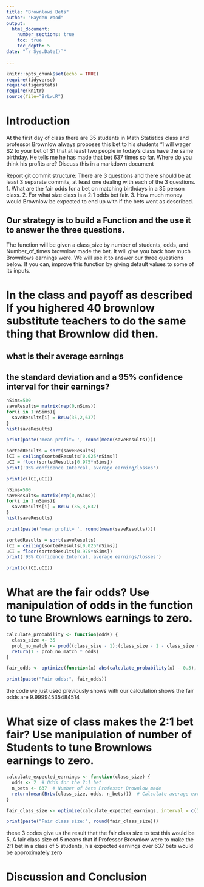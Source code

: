 ```yaml
---
title: "Brownlows Bets"
author: "Hayden Wood"
output: 
  html_document:
    number_sections: true
    toc: true
    toc_depth: 5
date: "`r Sys.Date()`"    
    
---
```

```r
knitr::opts_chunk$set(echo = TRUE)
require(tidyverse)
require(tigerstats)
require(knitr)
source(file="BrLw.R")
```


<!-- We recommend you use git branches -- create a separate branch for each major section i.e. Introduction, Methods, Results, Inferential Results, and Discussion and Conclusions - leave the YAML block untouched until the final merge where you put in your own name !-->

# Introduction

<!--In this section you explain what you are trying to show.  Where did the data come from?  What is the research or other question you are trying to answer?!-->

 At the first day of class there are 35 students in Math Statistics class and professor Brownlow always proposes this bet to his students "I will wager $2 to your bet of $1 that at least two people in today's class have  the same birthday.  He tells me he has made that bet 637 times so far. Where do you think his profits are? Discuss this in a markdown document
 
Report git commit structure:
There are 3 questions and there should be at least 3 separate commits, at least one dealing with each of the 3 questions.
1. What are the fair odds for a bet on matching birthdays in a 35 person class.
2. For what size class is a 2:1 odds bet fair.
3. How much money would Brownlow be expected to end up with if the bets went as described.

## Our strategy is to build a Function and the use it to answer the three questions. 

The function will be given a class_size by number of students, odds, and Number_of_times brownlow made the bet.  It will give you back how much Brownlows earnings were. We will use it to answer our three questions below. If you can, improve this function by giving default values to some of its inputs. 

# In the class and payoff as described  If you highered 40 brownlow substitute teachers to do the same thing that Brownlow did then.
## what is their average earnings
## the standard deviation and a 95% confidence interval for their earnings?
  
```r
nSims=500
saveResults= matrix(rep(0,nSims))
for(i in 1:nSims){
  saveResults[i] = BrLw(35,2,637)
}
hist(saveResults)
```
```r
print(paste('mean profit= ', round(mean(saveResults))))
```
```r
sortedResults = sort(saveResults)
lCI = ceiling(sortedResults[0.025*nSims])
uCI = floor(sortedResults[0.975*nSims])
print('95% confidence Intercal, average earning/losses')
```
```r
print(c(lCI,uCI))
```
```r
nSims=500
saveResults= matrix(rep(0,nSims))
for(i in 1:nSims){
  saveResults[i] = BrLw (35,3,637)
}
hist(saveResults)
```
```r
print(paste('mean profit= ', round(mean(saveResults))))
```
```r
sortedResults = sort(saveResults)
lCI = ceiling(sortedResults[0.025*nSims])
uCI = floor(sortedResults[0.975*nSims])
print('95% Confidence Intercal, average earnings/losses')
```
```r
print(c(lCI,uCI))
```
  
  
<!--Explain and display your method of coming up with a 95% confidence interval of  professor Brownlows winnings (or losings)-->



# What are the fair odds? Use manipulation of odds in the function to tune Brownlows earnings to zero. 


<!--Decide on your methods:  In this section explain the approach you will take to attack the issue --- how will you decide on a likely estimate of professor Brownlow's earnings or losses after 637 bets. Also explain how you construct a 95% confidence interval about your estimate of his winnings !-->

```r
calculate_probability <- function(odds) {
  class_size <- 35
  prob_no_match <- prod((class_size - 1):(class_size - 1 - class_size + 1) / class_size)
  return(1 - prob_no_match * odds)
}
```

```r
fair_odds <- optimize(function(x) abs(calculate_probability(x) - 0.5), interval = c(0.1, 10))$minimum
```

```r
print(paste("Fair odds:", fair_odds))
```

the code we just used previously shows with our calculation shows the fair odds  are 9.99994535484514 

# What size of class makes the 2:1 bet fair?  Use manipulation of number of Students to tune Brownlows earnings to zero.

<!--Explain and display the results of your method of coming up with the estimate of professor Brownlows betting profits!-->

```r
calculate_expected_earnings <- function(class_size) {
  odds <- 2  # Odds for the 2:1 bet
  n_bets <- 637  # Number of bets Professor Brownlow made
  return(mean(BrLw(class_size, odds, n_bets)))  # Calculate average earnings
}
```

```r
fair_class_size <- optimize(calculate_expected_earnings, interval = c(1, 100))$minimum
```

```r
print(paste("Fair class size:", round(fair_class_size)))
```

these 3 codes give us the result that the fair class size to test this would be 5, A fair class size of 5 means that if Professor Brownlow were to make the 2:1 bet in a class of 5 students, his expected earnings over 637 bets would be approximately zero



# Discussion and Conclusion

<!--Discussion and conclusion here.  If professor Brownlow is consistantly making or losing money how could he change his payout so that his profits center on zero?  Also discuss what size his class should be in order to have his current scheme balance at zero profit.!-->

